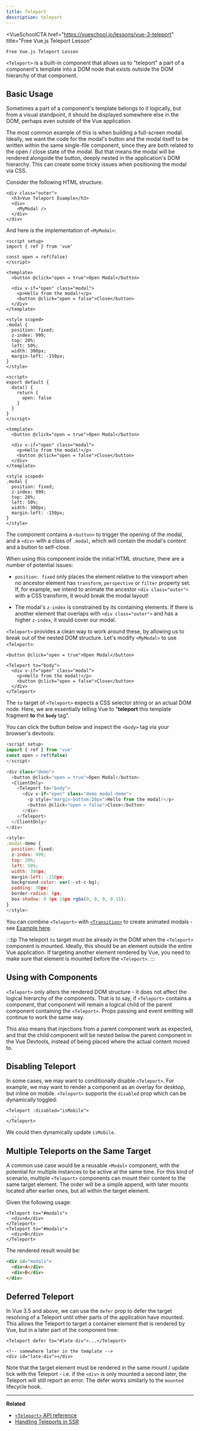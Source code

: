 ```yaml
---
title: Teleport
description: teleport
---
```



  <VueSchoolCTA
    href="https://vueschool.io/lessons/vue-3-teleport"
    title="Free Vue.js Teleport Lesson"
  >
    Free Vue.js Teleport Lesson
  </VueSchoolCTA>

`<Teleport>` is a built-in component that allows us to "teleport" a part of a component's template into a DOM node that exists outside the DOM hierarchy of that component.

## Basic Usage

Sometimes a part of a component's template belongs to it logically, but from a visual standpoint, it should be displayed somewhere else in the DOM, perhaps even outside of the Vue application.

The most common example of this is when building a full-screen modal. Ideally, we want the code for the modal's button and the modal itself to be written within the same single-file component, since they are both related to the open / close state of the modal. But that means the modal will be rendered alongside the button, deeply nested in the application's DOM hierarchy. This can create some tricky issues when positioning the modal via CSS.

Consider the following HTML structure.

```vue-html
<div class="outer">
  <h3>Vue Teleport Example</h3>
  <div>
    <MyModal />
  </div>
</div>
```

And here is the implementation of `<MyModal>`:

<div class="composition-api">

```vue
<script setup>
import { ref } from 'vue'

const open = ref(false)
</script>

<template>
  <button @click="open = true">Open Modal</button>

  <div v-if="open" class="modal">
    <p>Hello from the modal!</p>
    <button @click="open = false">Close</button>
  </div>
</template>

<style scoped>
.modal {
  position: fixed;
  z-index: 999;
  top: 20%;
  left: 50%;
  width: 300px;
  margin-left: -150px;
}
</style>
```

</div>
<div class="options-api">

```vue
<script>
export default {
  data() {
    return {
      open: false
    }
  }
}
</script>

<template>
  <button @click="open = true">Open Modal</button>

  <div v-if="open" class="modal">
    <p>Hello from the modal!</p>
    <button @click="open = false">Close</button>
  </div>
</template>

<style scoped>
.modal {
  position: fixed;
  z-index: 999;
  top: 20%;
  left: 50%;
  width: 300px;
  margin-left: -150px;
}
</style>
```

</div>

The component contains a `<button>` to trigger the opening of the modal, and a `<div>` with a class of `.modal`, which will contain the modal's content and a button to self-close.

When using this component inside the initial HTML structure, there are a number of potential issues:

- `position: fixed` only places the element relative to the viewport when no ancestor element has `transform`, `perspective` or `filter` property set. If, for example, we intend to animate the ancestor `<div class="outer">` with a CSS transform, it would break the modal layout!

- The modal's `z-index` is constrained by its containing elements. If there is another element that overlaps with `<div class="outer">` and has a higher `z-index`, it would cover our modal.

`<Teleport>` provides a clean way to work around these, by allowing us to break out of the nested DOM structure. Let's modify `<MyModal>` to use `<Teleport>`:

```vue-html{3,8}
<button @click="open = true">Open Modal</button>

<Teleport to="body">
  <div v-if="open" class="modal">
    <p>Hello from the modal!</p>
    <button @click="open = false">Close</button>
  </div>
</Teleport>
```

The `to` target of `<Teleport>` expects a CSS selector string or an actual DOM node. Here, we are essentially telling Vue to "**teleport** this template fragment **to** the **`body`** tag".

You can click the button below and inspect the `<body>` tag via your browser's devtools:

```js
<script setup>
import { ref } from 'vue'
const open = ref(false)
</script>

<div class="demo">
  <button @click="open = true">Open Modal</button>
  <ClientOnly>
    <Teleport to="body">
      <div v-if="open" class="demo modal-demo">
        <p style="margin-bottom:20px">Hello from the modal!</p>
        <button @click="open = false">Close</button>
      </div>
    </Teleport>
  </ClientOnly>
</div>

<style>
.modal-demo {
  position: fixed;
  z-index: 999;
  top: 20%;
  left: 50%;
  width: 300px;
  margin-left: -150px;
  background-color: var(--vt-c-bg);
  padding: 30px;
  border-radius: 8px;
  box-shadow: 0 4px 16px rgba(0, 0, 0, 0.15);
}
</style>
```

You can combine `<Teleport>` with [`<Transition>`](./transition) to create animated modals - see [Example here](/examples/#modal).

:::tip
The teleport `to` target must be already in the DOM when the `<Teleport>` component is mounted. Ideally, this should be an element outside the entire Vue application. If targeting another element rendered by Vue, you need to make sure that element is mounted before the `<Teleport>`.
:::

## Using with Components

`<Teleport>` only alters the rendered DOM structure - it does not affect the logical hierarchy of the components. That is to say, if `<Teleport>` contains a component, that component will remain a logical child of the parent component containing the `<Teleport>`. Props passing and event emitting will continue to work the same way.

This also means that injections from a parent component work as expected, and that the child component will be nested below the parent component in the Vue Devtools, instead of being placed where the actual content moved to.

## Disabling Teleport

In some cases, we may want to conditionally disable `<Teleport>`. For example, we may want to render a component as an overlay for desktop, but inline on mobile. `<Teleport>` supports the `disabled` prop which can be dynamically toggled:

```vue-html
<Teleport :disabled="isMobile">
  ...
</Teleport>
```

We could then dynamically update `isMobile`.

## Multiple Teleports on the Same Target

A common use case would be a reusable `<Modal>` component, with the potential for multiple instances to be active at the same time. For this kind of scenario, multiple `<Teleport>` components can mount their content to the same target element. The order will be a simple append, with later mounts located after earlier ones, but all within the target element.

Given the following usage:

```vue-html
<Teleport to="#modals">
  <div>A</div>
</Teleport>
<Teleport to="#modals">
  <div>B</div>
</Teleport>
```

The rendered result would be:

```html
<div id="modals">
  <div>A</div>
  <div>B</div>
</div>
```

## Deferred Teleport <sup class="vt-badge" data-text="3.5+" />

In Vue 3.5 and above, we can use the `defer` prop to defer the target resolving of a Teleport until other parts of the application have mounted. This allows the Teleport to target a container element that is rendered by Vue, but in a later part of the component tree:

```vue-html
<Teleport defer to="#late-div">...</Teleport>

<!-- somewhere later in the template -->
<div id="late-div"></div>
```

Note that the target element must be rendered in the same mount / update tick with the Teleport - i.e. if the `<div>` is only mounted a second later, the Teleport will still report an error. The defer works similarly to the `mounted` lifecycle hook.

---

**Related**

- [`<Teleport>` API reference](/api/built-in-components#teleport)
- [Handling Teleports in SSR](/guide/scaling-up/ssr#teleports)
